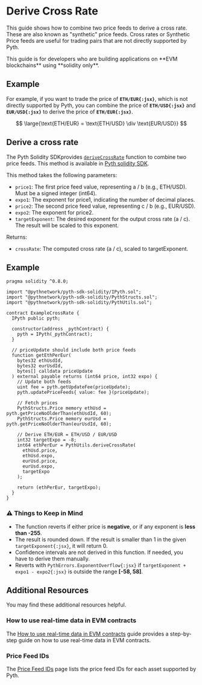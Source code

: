 
# Derive Cross Rate

This guide shows how to combine two price feeds to derive a cross rate. These are also known as "synthetic" price feeds.
Cross rates or Synthetic Price feeds are useful for trading pairs that are not directly supported by Pyth.

<Callout type="info" emoji="ℹ️">
  This guide is for developers who are building applications on **EVM
  blockchains** using **solidity only**.
</Callout>

## Example

For example, if you want to trade the price of **`ETH/EUR{:jsx}`**, which is not directly supported by Pyth, you can combine the price of **`ETH/USD{:jsx}`** and **`EUR/USD{:jsx}`** to derive the price of **`ETH/EUR{:jsx}`**.

$$
\large{\text{ETH/EUR} = \text{ETH/USD} \div \text{EUR/USD}}
$$

## Derive a cross rate

The Pyth Solidity SDKprovides [`deriveCrossRate`](https://github.com/pyth-network/pyth-crosschain/blob/main/target_chains/ethereum/sdk/solidity/PythUtils.sol#L77) function to combine two price feeds.
This method is available in [Pyth solidity SDK](https://github.com/pyth-network/pyth-crosschain/tree/main/target_chains/ethereum/sdk/solidity).

This method takes the following parameters:

- `price1`: The first price feed value, representing a / b (e.g., ETH/USD). Must be a signed integer (int64).
- `expo1`: The exponent for price1, indicating the number of decimal places.
- `price2`: The second price feed value, representing c / b (e.g., EUR/USD).
- `expo2`: The exponent for price2.
- `targetExponent`: The desired exponent for the output cross rate (a / c). The result will be scaled to this exponent.

Returns:

- `crossRate`: The computed cross rate (a / c), scaled to targetExponent.

## Example

```solidity copy
pragma solidity ^0.8.0;

import "@pythnetwork/pyth-sdk-solidity/IPyth.sol";
import "@pythnetwork/pyth-sdk-solidity/PythStructs.sol";
import "@pythnetwork/pyth-sdk-solidity/PythUtils.sol";

contract ExampleCrossRate {
  IPyth public pyth;

  constructor(address _pythContract) {
    pyth = IPyth(_pythContract);
  }

  // priceUpdate should include both price feeds
  function getEthPerEur(
    bytes32 ethUsdId,
    bytes32 eurUsdId,
    bytes[] calldata priceUpdate
  ) external payable returns (int64 price, int32 expo) {
    // Update both feeds
    uint fee = pyth.getUpdateFee(priceUpdate);
    pyth.updatePriceFeeds{ value: fee }(priceUpdate);

    // Fetch prices
    PythStructs.Price memory ethUsd = pyth.getPriceNoOlderThan(ethUsdId, 60);
    PythStructs.Price memory eurUsd = pyth.getPriceNoOlderThan(eurUsdId, 60);

    // Derive ETH/EUR = ETH/USD / EUR/USD
    int32 targetExpo = -8;
    int64 ethPerEur = PythUtils.deriveCrossRate(
      ethUsd.price,
      ethUsd.expo,
      eurUsd.price,
      eurUsd.expo,
      targetExpo
    );

    return (ethPerEur, targetExpo);
  }
}

```

### ⚠️ Things to Keep in Mind

- The function reverts if either price is **negative**, or if any exponent is **less than -255**.
- The result is rounded down. If the result is smaller than 1 in the given `targetExponent{:jsx}`, it will return 0.
- Confidence intervals are not derived in this function. If needed, you have to derive them manually.
- Reverts with `PythErrors.ExponentOverflow{:jsx}` if `targetExponent + expo1 - expo2{:jsx}` is outside the range **[-58, 58]**.

## Additional Resources

You may find these additional resources helpful.

### How to use real-time data in EVM contracts

The [How to use real-time data in EVM contracts](./use-real-time-data/evm) guide provides a step-by-step guide on how to use real-time data in EVM contracts.

### Price Feed IDs

The [Price Feed IDs](./price-feeds.mdx) page lists the price feed IDs for each asset supported by Pyth.
